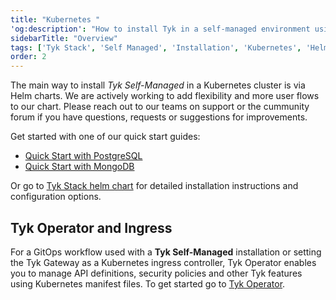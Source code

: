 ```yaml
---
title: "Kubernetes "
'og:description': "How to install Tyk in a self-managed environment using Kubernetes"
sidebarTitle: "Overview"
tags: ['Tyk Stack', 'Self Managed', 'Installation', 'Kubernetes', 'Helm Chart', 'Tyk Operator']
order: 2
---
```


The main way to install *Tyk Self-Managed* in a Kubernetes cluster is via Helm charts. 
We are actively working to add flexibility and more user flows to our chart. Please reach out
to our teams on support or the cummunity forum if you have questions, requests or suggestions for improvements.

Get started with one of our quick start guides:

- [Quick Start with PostgreSQL](/5.5/deployment-and-operations/tyk-self-managed/deployment-lifecycle/installations/kubernetes/tyk-helm-tyk-stack-postgresql)
- [Quick Start with MongoDB](/5.5/deployment-and-operations/tyk-self-managed/deployment-lifecycle/installations/kubernetes/tyk-helm-tyk-stack-mongodb)

Or go to [Tyk Stack helm chart](/5.5/product-stack/tyk-charts/tyk-stack-chart) for detailed installation instructions and configuration options.

## Tyk Operator and Ingress 
For a GitOps workflow used with a **Tyk Self-Managed** installation or setting the Tyk Gateway as a Kubernetes ingress controller, Tyk Operator enables you to manage API definitions, security policies and other Tyk features using Kubernetes manifest files.
To get started go to [Tyk Operator](/5.5/tyk-operator).
